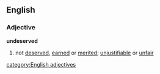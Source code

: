 ==English==
===Adjective===
'''undeserved'''
#not [[deserved]], [[earned]] or [[merited]]; [[unjustifiable]] or [[unfair]]
[[category:English adjectives]]